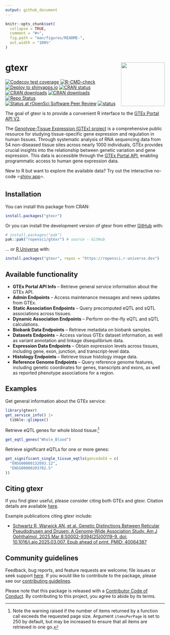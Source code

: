 ```yaml
---
output: github_document
---
```


<!-- README.md is generated from README.Rmd. Please edit that file -->

```r
knitr::opts_chunk$set(
  collapse = TRUE,
  comment = "#>",
  fig.path = "man/figures/README-",
  out.width = "100%"
)
```

# gtexr <a href="https://docs.ropensci.org/gtexr/"><img src="man/figures/logo.png" align="right" height="138"/></a>

<!-- badges: start -->

[![Codecov test coverage](https://codecov.io/gh/ropensci/gtexr/branch/main/graph/badge.svg)](https://app.codecov.io/gh/ropensci/gtexr?branch=main) [![R-CMD-check](https://github.com/ropensci/gtexr/actions/workflows/R-CMD-check.yaml/badge.svg)](https://github.com/ropensci/gtexr/actions/workflows/R-CMD-check.yaml) [![Deploy to shinyapps.io](https://github.com/ropensci/gtexr/actions/workflows/shinyapps-deploy.yaml/badge.svg)](https://github.com/ropensci/gtexr/actions/workflows/shinyapps-deploy.yaml) [![CRAN status](https://www.r-pkg.org/badges/version/gtexr)](https://CRAN.R-project.org/package=gtexr) [![CRAN downloads](https://cranlogs.r-pkg.org/badges/gtexr)](https://CRAN.R-project.org/package=gtexr) [![CRAN downloads](https://cranlogs.r-pkg.org/badges/grand-total/gtexr)](https://CRAN.R-project.org/package=gtexr) [![Repo Status](https://www.repostatus.org/badges/latest/active.svg)](https://www.repostatus.org/#active) [![Status at rOpenSci Software Peer Review](https://badges.ropensci.org/684_status.svg)](https://github.com/ropensci/software-review/issues/684) [![status](https://joss.theoj.org/papers/cacfc67c0fd0bd3ff269e68ef8ad795c/status.svg)](https://joss.theoj.org/papers/10.21105/joss.08249)

<!-- badges: end -->

The goal of gtexr is to provide a convenient R interface to the [GTEx Portal API V2](https://gtexportal.org/api/v2/redoc#tag/GTEx-Portal-API-Info). 

The [Genotype-Tissue Expression (GTEx) project](https://www.gtexportal.org/home/) is a comprehensive public resource for studying tissue-specific gene expression and regulation in human tissues. Through systematic analysis of RNA sequencing data from 54 non-diseased tissue sites across nearly 1000 individuals, GTEx provides crucial insights into the relationship between genetic variation and gene expression. This data is accessible through the [GTEx Portal API](https://gtexportal.org/api/v2/redoc#tag/GTEx-Portal-API-Info), enabling programmatic access to human gene expression data.

New to R but want to explore the available data? Try out the interactive no-code ⭐[shiny app](https://7hocgq-rmgpanw.shinyapps.io/gtexr/)⭐.

## Installation

You can install this package from CRAN:

``` r
install.packages("gtexr")
```

Or you can install the development version of gtexr from either [GitHub](https://github.com/ropensci/gtexr) with:

``` r
# install.packages("pak")
pak::pak("ropensci/gtexr") # source - GitHub
```

... or [R Universe](https://ropensci.r-universe.dev/builds) with:

``` r
install.packages("gtexr", repos = "https://ropensci.r-universe.dev")
```

## Available functionality

- **GTEx Portal API Info** – Retrieve general service information about the GTEx API.  
- **Admin Endpoints** – Access maintenance messages and news updates from GTEx.  
- **Static Association Endpoints** – Query precomputed eQTL and sQTL associations across tissues.  
- **Dynamic Association Endpoints** – Perform on-the-fly eQTL and sQTL calculations.  
- **Biobank Data Endpoints** – Retrieve metadata on biobank samples.
- **Datasets Endpoints** – Access various GTEx dataset information, as well as variant annotation and linkage disequilibrium data.
- **Expression Data Endpoints** – Obtain expression levels across tissues, including gene, exon, junction, and transcript-level data.  
- **Histology Endpoints** – Retrieve tissue histology image data.  
- **Reference Genome Endpoints** – Query reference genome features, including genetic coordinates for genes, transcripts and exons, as well as reported phenotype associations for a region.  

## Examples

Get general information about the GTEx service:

```r
library(gtexr)
get_service_info() |>
  tibble::glimpse()
```

Retrieve eQTL genes for whole blood tissue:[^1]

[^1]: Note the warning raised if the number of items returned by a function call exceeds the requested page size. Argument `itemsPerPage` is set to 250 by default, but may be increased to ensure that all items are retrieved in one go.

```r
get_eqtl_genes("Whole_Blood")
```

Retrieve significant eQTLs for one or more genes:

```r
get_significant_single_tissue_eqtls(gencodeId = c(
  "ENSG00000132693.12",
  "ENSG00000203782.5"
))
```

## Citing gtexr

If you find gtexr useful, please consider citing both GTEx and gtexr. Citation details are available [here](https://docs.ropensci.org/gtexr/authors.html#citation).

Example publications citing gtexr include:

- [Schwartz R, Warwick AN, et al. Genetic Distinctions Between Reticular Pseudodrusen and Drusen: A Genome-Wide Association Study. Am J Ophthalmol. 2025 Mar 8:S0002-9394(25)00119-9. doi: 10.1016/j.ajo.2025.03.007. Epub ahead of print. PMID: 40064387](https://pubmed.ncbi.nlm.nih.gov/40064387/)

## Community guidelines

Feedback, bug reports, and feature requests are welcome; file issues or seek support [here](https://github.com/ropensci/gtexr/issues). If you would like to contribute to the package, please see our [contributing guidelines](https://docs.ropensci.org/gtexr/CONTRIBUTING.html).
  
Please note that this package is released with a [Contributor Code of Conduct](https://ropensci.org/code-of-conduct/). By contributing to this project, you agree to abide by its terms.
